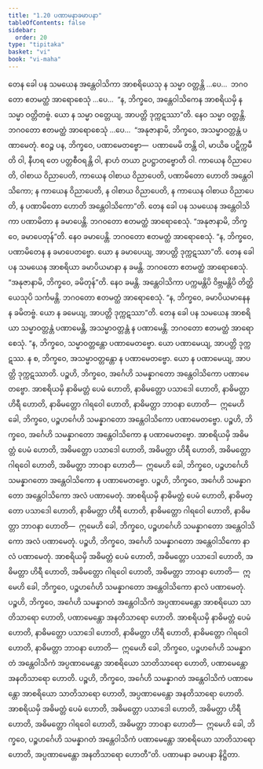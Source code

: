 ```yaml
---
title: "1.20 ပဏာမနာခမာပနာ"
tableOfContents: false
sidebar:
  order: 20
type: "tipitaka"
basket: "vi"
book: "vi-maha"
---
```



<DynamicBreadcrumb />

<Division number="80" book="vi-maha" e="ch" v="3" p="86">

<Paragraph number="352" book="vi-maha">
တေန ခေါ ပန သမယေန အန္တေဝါသိကာ အာစရိယေသု န သမ္မာ ဝတ္တန္တိ …ပေ…  ဘဂဝတော ဧတမတ္ထံ အာရောစေသုံ …ပေ…  “န, ဘိက္ခဝေ, အန္တေဝါသိကေန အာစရိယမှိ န သမ္မာ ဝတ္တိတဗ္ဗံ. ယော န သမ္မာ ဝတ္တေယျ, အာပတ္တိ ဒုက္ကဋဿာ”တိ. နေဝ သမ္မာ ဝတ္တန္တိ. ဘဂဝတော ဧတမတ္ထံ အာရောစေသုံ …ပေ…  “အနုဇာနာမိ, ဘိက္ခဝေ, အသမ္မာဝတ္တန္တံ ပဏာမေတုံ. ဧဝဉ္စ ပန, ဘိက္ခဝေ, ပဏာမေတဗ္ဗော—  ပဏာမေမိ တန္တိ ဝါ, မာယိဓ ပဋိက္ကမီတိ ဝါ, နီဟရ တေ ပတ္တစီဝရန္တိ ဝါ, နာဟံ တယာ ဥပဋ္ဌာတဗ္ဗောတိ ဝါ. ကာယေန ဝိညာပေတိ, ဝါစာယ ဝိညာပေတိ, ကာယေန ဝါစာယ ဝိညာပေတိ, ပဏာမိတော ဟောတိ အန္တေဝါသိကော; န ကာယေန ဝိညာပေတိ, န ဝါစာယ ဝိညာပေတိ, န ကာယေန ဝါစာယ ဝိညာပေတိ, န ပဏာမိတော ဟောတိ အန္တေဝါသိကော”တိ.
</Paragraph>

<Paragraph number="353" book="vi-maha">
တေန ခေါ ပန သမယေန အန္တေဝါသိကာ ပဏာမိတာ န ခမာပေန္တိ. ဘဂဝတော ဧတမတ္ထံ အာရောစေသုံ. “အနုဇာနာမိ, ဘိက္ခဝေ, ခမာပေတုန်”တိ. နေဝ ခမာပေန္တိ. ဘဂဝတော ဧတမတ္ထံ အာရောစေသုံ. “န, ဘိက္ခဝေ, ပဏာမိတေန န ခမာပေတဗ္ဗော. ယော န ခမာပေယျ, အာပတ္တိ ဒုက္ကဋဿာ”တိ.
</Paragraph>

<Paragraph number="354" book="vi-maha">
တေန ခေါ ပန သမယေန အာစရိယာ ခမာပိယမာနာ န ခမန္တိ. ဘဂဝတော ဧတမတ္ထံ အာရောစေသုံ. “အနုဇာနာမိ, ဘိက္ခဝေ, ခမိတုန်”တိ. နေဝ ခမန္တိ. အန္တေဝါသိကာ ပက္ကမန္တိပိ ဝိဗ္ဘမန္တိပိ တိတ္ထိယေသုပိ သင်္ကမန္တိ. ဘဂဝတော ဧတမတ္ထံ အာရောစေသုံ. “န, ဘိက္ခဝေ, ခမာပိယမာနေန န ခမိတဗ္ဗံ. ယော န ခမေယျ, အာပတ္တိ ဒုက္ကဋဿာ”တိ.
</Paragraph>

<Paragraph number="355" book="vi-maha">
တေန ခေါ ပန သမယေန အာစရိယာ သမ္မာဝတ္တန္တံ ပဏာမေန္တိ, အသမ္မာဝတ္တန္တံ န ပဏာမေန္တိ. ဘဂဝတော ဧတမတ္ထံ အာရောစေသုံ. “န, ဘိက္ခဝေ, သမ္မာဝတ္တန္တော ပဏာမေတဗ္ဗော. ယော ပဏာမေယျ, အာပတ္တိ ဒုက္ကဋဿ. န စ, ဘိက္ခဝေ, အသမ္မာဝတ္တန္တော န ပဏာမေတဗ္ဗော. ယော န ပဏာမေယျ, အာပတ္တိ ဒုက္ကဋဿာတိ.
</Paragraph>

</Division>
<Division number="81" book="vi-maha" e="ch" v="3" p="87">

<Paragraph number="356" book="vi-maha">
ပဉ္စဟိ, ဘိက္ခဝေ, အင်္ဂေဟိ သမန္နာဂတော အန္တေဝါသိကော ပဏာမေတဗ္ဗော. အာစရိယမှိ နာဓိမတ္တံ ပေမံ ဟောတိ, နာဓိမတ္တော ပသာဒေါ ဟောတိ, နာဓိမတ္တာ ဟိရီ ဟောတိ, နာဓိမတ္တော ဂါရဝေါ ဟောတိ, နာဓိမတ္တာ ဘာဝနာ ဟောတိ—  ဣမေဟိ ခေါ, ဘိက္ခဝေ, ပဉ္စဟင်္ဂေဟိ သမန္နာဂတော အန္တေဝါသိကော ပဏာမေတဗ္ဗော.
</Paragraph>

<Paragraph number="357" book="vi-maha">
ပဉ္စဟိ, ဘိက္ခဝေ, အင်္ဂေဟိ သမန္နာဂတော အန္တေဝါသိကော န ပဏာမေတဗ္ဗော. အာစရိယမှိ အဓိမတ္တံ ပေမံ ဟောတိ, အဓိမတ္တော ပသာဒေါ ဟောတိ, အဓိမတ္တာ ဟိရီ ဟောတိ, အဓိမတ္တော ဂါရဝေါ ဟောတိ, အဓိမတ္တာ ဘာဝနာ ဟောတိ—  ဣမေဟိ ခေါ, ဘိက္ခဝေ, ပဉ္စဟင်္ဂေဟိ သမန္နာဂတော အန္တေဝါသိကော န ပဏာမေတဗ္ဗော.
</Paragraph>

<Paragraph number="358" book="vi-maha">
ပဉ္စဟိ, ဘိက္ခဝေ, အင်္ဂေဟိ သမန္နာဂတော အန္တေဝါသိကော အလံ ပဏာမေတုံ. အာစရိယမှိ နာဓိမတ္တံ ပေမံ ဟောတိ, နာဓိမတ္တော ပသာဒေါ ဟောတိ, နာဓိမတ္တာ ဟိရီ ဟောတိ, နာဓိမတ္တော ဂါရဝေါ ဟောတိ, နာဓိမတ္တာ ဘာဝနာ ဟောတိ—  ဣမေဟိ ခေါ, ဘိက္ခဝေ, ပဉ္စဟင်္ဂေဟိ သမန္နာဂတော အန္တေဝါသိကော အလံ ပဏာမေတုံ.
</Paragraph>

<Paragraph number="359" book="vi-maha">
ပဉ္စဟိ, ဘိက္ခဝေ, အင်္ဂေဟိ သမန္နာဂတော အန္တေဝါသိကော နာလံ ပဏာမေတုံ. အာစရိယမှိ အဓိမတ္တံ ပေမံ ဟောတိ, အဓိမတ္တော ပသာဒေါ ဟောတိ, အဓိမတ္တာ ဟိရီ ဟောတိ, အဓိမတ္တော ဂါရဝေါ ဟောတိ, အဓိမတ္တာ ဘာဝနာ ဟောတိ—  ဣမေဟိ ခေါ, ဘိက္ခဝေ, ပဉ္စဟင်္ဂေဟိ သမန္နာဂတော အန္တေဝါသိကော နာလံ ပဏာမေတုံ.
</Paragraph>

<Paragraph number="360" book="vi-maha">
ပဉ္စဟိ, ဘိက္ခဝေ, အင်္ဂေဟိ သမန္နာဂတံ အန္တေဝါသိကံ အပ္ပဏာမေန္တော အာစရိယော သာတိသာရော ဟောတိ, ပဏာမေန္တော အနတိသာရော ဟောတိ. အာစရိယမှိ နာဓိမတ္တံ ပေမံ ဟောတိ, နာဓိမတ္တော ပသာဒေါ ဟောတိ, နာဓိမတ္တာ ဟိရီ ဟောတိ, နာဓိမတ္တော ဂါရဝေါ ဟောတိ, နာဓိမတ္တာ ဘာဝနာ ဟောတိ—  ဣမေဟိ ခေါ, ဘိက္ခဝေ, ပဉ္စဟင်္ဂေဟိ သမန္နာဂတံ အန္တေဝါသိကံ အပ္ပဏာမေန္တော အာစရိယော သာတိသာရော ဟောတိ, ပဏာမေန္တော အနတိသာရော ဟောတိ.
</Paragraph>

<Paragraph number="361" book="vi-maha">
ပဉ္စဟိ, ဘိက္ခဝေ, အင်္ဂေဟိ သမန္နာဂတံ အန္တေဝါသိကံ ပဏာမေန္တော အာစရိယော သာတိသာရော ဟောတိ, အပ္ပဏာမေန္တော အနတိသာရော ဟောတိ. အာစရိယမှိ အဓိမတ္တံ ပေမံ ဟောတိ, အဓိမတ္တော ပသာဒေါ ဟောတိ, အဓိမတ္တာ ဟိရီ ဟောတိ, အဓိမတ္တော ဂါရဝေါ ဟောတိ, အဓိမတ္တာ ဘာဝနာ ဟောတိ—  ဣမေဟိ ခေါ, ဘိက္ခဝေ, ပဉ္စဟင်္ဂေဟိ သမန္နာဂတံ အန္တေဝါသိကံ ပဏာမေန္တော အာစရိယော သာတိသာရော ဟောတိ, အပ္ပဏာမေန္တော အနတိသာရော ဟောတီ”တိ.

</Paragraph>
</Division>

<Paragraph number="362" type="center" book="vi-maha">
ပဏာမနာ ခမာပနာ နိဋ္ဌိတာ.
</Paragraph>